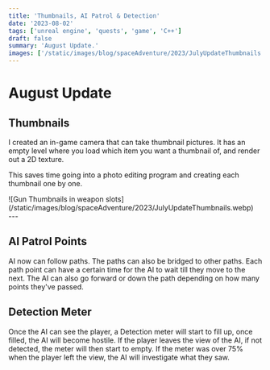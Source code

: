 ```yaml
---
title: 'Thumbnails, AI Patrol & Detection'
date: '2023-08-02'
tags: ['unreal engine', 'quests', 'game', 'C++']
draft: false
summary: 'August Update.'
images: ['/static/images/blog/spaceAdventure/2023/JulyUpdateThumbnails.webp']
---
```


# August Update

## Thumbnails

I created an in-game camera that can take thumbnail pictures.
It has an empty level where you load which item you want a thumbnail of, and render out a 2D texture.

This saves time going into a photo editing program and creating each thumbnail one by one.

<div>
  ![Gun Thumbnails in weapon
  slots](/static/images/blog/spaceAdventure/2023/JulyUpdateThumbnails.webp)
</div>
---

## AI Patrol Points

AI now can follow paths. The paths can also be bridged to other paths. Each path
point can have a certain time for the AI to wait till they move to the next. The AI can also go forward
or down the path depending on how many points they've passed.

## <VideoPlayer loop autoPlay muted src="/static/vids/july/PatrolPoints.webm" />

## Detection Meter

Once the AI can see the player, a Detection meter will start to fill up, once
filled, the AI will become hostile. If the player leaves the view of the AI, if not detected, the meter
will then start to empty. If the meter was over 75% when the player left the view, the AI will investigate
what they saw.

<VideoPlayer loop autoPlay muted src="/static/vids/july/DetectionMeter.webm" />
